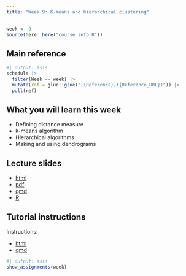 ```yaml
---
title: "Week 9: K-means and hierarchical clustering"
---
```


```r
week <- 9
source(here::here("course_info.R"))
```

## Main reference

```r
#| output: asis
schedule |>
  filter(Week == week) |>
  mutate(ref = glue::glue("[{Reference}]({Reference_URL})")) |>
  pull(ref)
```

## What you will learn this week

* Defining distance measure
* k-means algorithm
* Hierarchical algorithms
* Making and using dendrograms

## Lecture slides

- [html](https://iml.numbat.space/week9/slides.html)
- [pdf](https://iml.numbat.space/week9/slides.pdf)
- [qmd](https://iml.numbat.space/week9/slides.qmd)
- [R](https://iml.numbat.space/week9/slides.R)

## Tutorial instructions

Instructions:

- [html](https://iml.numbat.space/week9/tutorial.html)
- [qmd](https://iml.numbat.space/week9/tutorial.qmd)

```r
#| output: asis
show_assignments(week)
```
